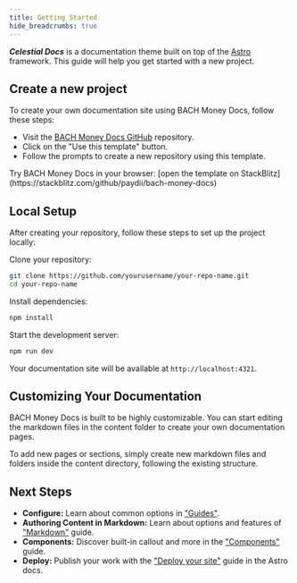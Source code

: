 ```yaml
---
title: Getting Started
hide_breadcrumbs: true
---
```


**_Celestial Docs_** is a documentation theme built on top of the [Astro](https://astro.build/) framework. This guide will help you get started with a new project. 

## Create a new project

To create your own documentation site using BACH Money Docs, follow these steps:
- Visit the [BACH Money Docs GitHub](https://github.com/paydii/bach-money-docs) repository.
- Click on the "Use this template" button.
- Follow the prompts to create a new repository using this template.

<Callout variant="info">
Try BACH Money Docs in your browser: [open the template on StackBlitz](https://stackblitz.com/github/paydii/bach-money-docs)
</Callout>

## Local Setup
After creating your repository, follow these steps to set up the project locally:

Clone your repository:

```bash
git clone https://github.com/yourusername/your-repo-name.git
cd your-repo-name
```

Install dependencies:

```bash
npm install
```

Start the development server:

```bash
npm run dev
```

Your documentation site will be available at `http://localhost:4321`.

## Customizing Your Documentation
BACH Money Docs is built to be highly customizable. You can start editing the markdown files in the content folder to create your own documentation pages.

To add new pages or sections, simply create new markdown files and folders inside the content directory, following the existing structure.

## Next Steps

- **Configure:** Learn about common options in ["Guides"](/guides).
- **Authoring Content in Markdown:** Learn about options and features of ["Markdown"](/guides/authoring-content-in-md) guide.
- **Components:** Discover built-in callout and more in the ["Components"](/custom-components) guide.
- **Deploy:** Publish your work with the ["Deploy your site"](/resources/deployment) guide in the Astro docs.